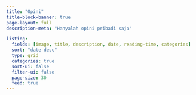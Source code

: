 ```yaml
---
title: "Opini"
title-block-banner: true
page-layout: full
description-meta: "Hanyalah opini pribadi saja"

listing: 
  fields: [image, title, description, date, reading-time, categories]
  sort: "date desc"
  type: grid
  categories: true
  sort-ui: false
  filter-ui: false
  page-size: 30
  feed: true
---
```


